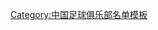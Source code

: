 {{Football squad with groups
|name=2006年中超分类名单天津
|bgcolor=#FFFFFF
|bordercolor=#808080
|textcolor=#002080
|title=[[天津泰达足球俱乐部|<span style="color:#002080">天津泰达</span>]] — [[2006年中国足球超级联赛|<span style="color:#002080">2006年</span>]][[中国足球超级联赛|<span style="color:#002080">中超联赛</span>]]第六名
|group1=全年参赛球员
|list1=<div>
{{Football squad2 player|no=1|name=[[欧亚 (足球运动员)|欧亚]]}}
{{Football squad2 player|no=2|name=[[何杨]]}}
{{Football squad2 player|no=3|name={{flagicon|Brazil}}[[马尔科·奥里欧|奥里欧]]}}
{{Football squad2 player|no=4|name={{flagicon|SRB}} [[马克·佐里奇|佐里奇]]}}
{{Football squad2 player|no=5|name=[[王霄]]<small>([[队长 (足球)|c]])</small>}}
{{Football squad2 player|no=6|name=[[刘巍]]}}
{{Football squad2 player|no=7|name=[[迟嵘亮]]}}
{{Football squad2 player|no=8|name=[[蒿俊闵]]}}
{{Football squad2 player|no=9|name=[[吴伟安]]}}
{{Football squad2 player|no=10|name=[[于根伟]]}}
{{Football squad2 player|no=11|name=[[卢彦]]}}
{{Football squad2 player|no=12|name=[[田旭]]}}
{{Football squad2 player|no=13|name=[[吴泽 (足球运动员)|吴泽]]}}
{{Football squad2 player|no=14|name=[[李星灿]]}}
{{Football squad2 player|no=15|name=[[王磊 (足球运动员)|王磊]]}}
{{Football squad2 player|no=16|name=[[王军 (1976年)|王军]]}}
{{Football squad2 player|no=17|name=[[周森]]}}
{{Football squad2 player|no=18|name=[[李本舰]]}}
{{Football squad2 player|no=19|name=[[张烁]]}}
{{Football squad2 player|no=20|name=[[丁祥瑞]]}}
{{Football squad2 player|no=21|name=[[韩燕鸣]]}}
{{Football squad2 player|no=22|name=[[赵燕明]]}}
{{Football squad2 player|no=23|name=[[李成华]]}}
{{Football squad2 player|no=24|name=[[毛彪]]}}
{{Football squad2 player|no=25|name=[[杨启鹏]]}}
{{Football squad2 player|no=26|name=[[曹阳]]}}
{{Football squad2 player|no=27|name=[[冯扬]]}}
</div>
|group2=夏季转入球员
|list2=<div>
{{Football squad2 player|no=28|name={{flagicon|Nigeria}} [[阿格布]]}}
{{Football squad2 player|no=29|name=[[姜晨]]}}
{{Football squad2 player|no=30|name={{flagicon|Nigeria}} [[亨利·马坚华|亨利]]}}
</div>
|group3=夏季转出球员
|list3=<div>
{{Football squad2 player|no=28|name={{flagicon|Nigeria}} [[阿格布]]}}<small>（赛季中期签短期合同，效力6场后转出）</small>
</div>
|group4=主教练
|list4=[[刘春明 (足球运动员)|刘春明]]
}}
<noinclude>
{{DEFAULTSORT:Tianjin Teda F.C. Squad 2006}}
[[Category:中国足球俱乐部名单模板]]
</noinclude>